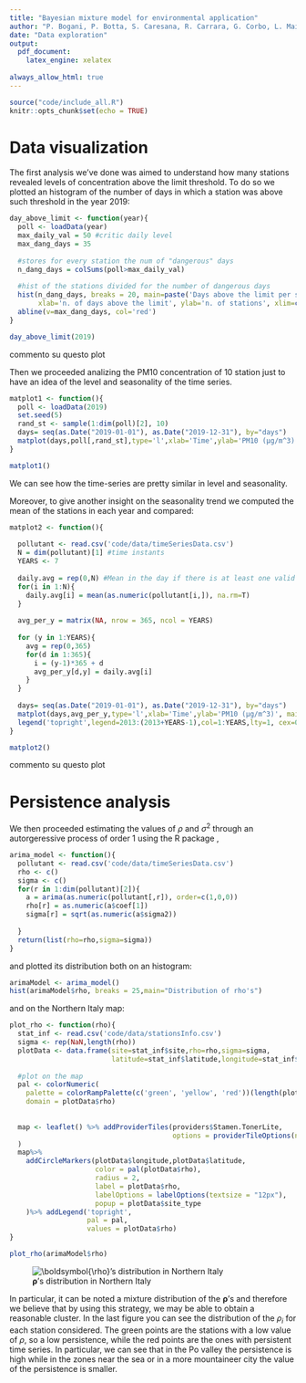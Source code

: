 ```yaml
---
title: "Bayesian mixture model for environmental application"
author: "P. Bogani, P. Botta, S. Caresana, R. Carrara, G. Corbo, L. Mainini"
date: "Data exploration"
output:
  pdf_document:
    latex_engine: xelatex
    
always_allow_html: true
---
```


```r
source("code/include_all.R")
knitr::opts_chunk$set(echo = TRUE)
```

# Data visualization
The first analysis we've done was aimed to understand how many stations revealed levels of concentration above the limit threshold. To do so we plotted an histogram of the number of days in which a station was above such threshold in the year 2019:

```r
day_above_limit <- function(year){
  poll <- loadData(year)
  max_daily_val = 50 #critic daily level 
  max_dang_days = 35
  
  #stores for every station the num of "dangerous" days
  n_dang_days = colSums(poll>max_daily_val) 
  
  #hist of the stations divided for the number of dangerous days
  hist(n_dang_days, breaks = 20, main=paste('Days above the limit per station (',year,')',sep=''), 
       xlab='n. of days above the limit', ylab='n. of stations', xlim=c(0,125), ylim=c(0,35)) 
  abline(v=max_dang_days, col='red')
}
```

```r
day_above_limit(2019)
```

commento su questo plot

Then we proceeded analizing the PM10 concentration of 10 station just to have an idea of the level and seasonality of the time series.

```r
matplot1 <- function(){
  poll <- loadData(2019)
  set.seed(5)
  rand_st <- sample(1:dim(poll)[2], 10)
  days= seq(as.Date("2019-01-01"), as.Date("2019-12-31"), by="days")
  matplot(days,poll[,rand_st],type='l',xlab='Time',ylab='PM10 (µg/m^3)', main="Timeseries of 10 stations (2019)")
}
```

```r
matplot1()
```

We can see how the time-series are pretty similar in level and seasonality.

Moreover, to give another insight on the seasonality trend we computed the mean of the stations in each year and compared:

```r
matplot2 <- function(){
  
  pollutant <- read.csv('code/data/timeSeriesData.csv')
  N = dim(pollutant)[1] #time instants
  YEARS <- 7
  
  daily.avg = rep(0,N) #Mean in the day if there is at least one valid value
  for(i in 1:N){
    daily.avg[i] = mean(as.numeric(pollutant[i,]), na.rm=T)
  }
  
  avg_per_y = matrix(NA, nrow = 365, ncol = YEARS)
  
  for (y in 1:YEARS){
    avg = rep(0,365)
    for(d in 1:365){
      i = (y-1)*365 + d
      avg_per_y[d,y] = daily.avg[i]
    }
  }
  
  days= seq(as.Date("2019-01-01"), as.Date("2019-12-31"), by="days")
  matplot(days,avg_per_y,type='l',xlab='Time',ylab='PM10 (µg/m^3)', main='Average concentration of PM10 per day',col=1:YEARS,lty=1)
  legend('topright',legend=2013:(2013+YEARS-1),col=1:YEARS,lty=1, cex=0.8)
}
```

```r
matplot2()
```

commento su questo plot


# Persistence analysis

We then proceeded estimating the values of $\rho$ and $\sigma^2$ through an autorgeressive process of order 1 using the R package \texttt{arima},

```r
arima_model <- function(){
  pollutant <- read.csv('code/data/timeSeriesData.csv')
  rho <- c()
  sigma <- c()
  for(r in 1:dim(pollutant)[2]){
    a = arima(as.numeric(pollutant[,r]), order=c(1,0,0))
    rho[r] = as.numeric(a$coef[1])
    sigma[r] = sqrt(as.numeric(a$sigma2))
    
  }
  return(list(rho=rho,sigma=sigma))
}
```

and plotted its distribution both on an histogram:

```r
arimaModel <- arima_model()
hist(arimaModel$rho, breaks = 25,main="Distribution of rho's")
```

and on the Northern Italy map:

```r
plot_rho <- function(rho){
  stat_inf <- read.csv('code/data/stationsInfo.csv')
  sigma <- rep(NaN,length(rho))
  plotData <- data.frame(site=stat_inf$site,rho=rho,sigma=sigma,
                         latitude=stat_inf$latitude,longitude=stat_inf$longitude)
  
  #plot on the map
  pal <- colorNumeric(
    palette = colorRampPalette(c('green', 'yellow', 'red'))(length(plotData$rho)), 
    domain = plotData$rho)
  
  
  map <- leaflet() %>% addProviderTiles(providers$Stamen.TonerLite,
                                        options = providerTileOptions(noWrap = TRUE)
  )
  map%>%
    addCircleMarkers(plotData$longitude,plotData$latitude, 
                     color = pal(plotData$rho),
                     radius = 2, 
                     label = plotData$rho, 
                     labelOptions = labelOptions(textsize = "12px"),
                     popup = plotData$site_type
    )%>% addLegend('topright',
                   pal = pal,
                   values = plotData$rho)
}
```

```r
plot_rho(arimaModel$rho)
```

<!-- The RMarkdown cannot knit an html image, so we upload the saved image, the graph is still replicable running the above chunk-->
![$\boldsymbol{\rho}$'s distribution in Northern Italy](code/data exploration/rho_distr_northitaly.png)

In particular, it can be noted a mixture distribution of the $\boldsymbol{\rho}$'s and therefore we believe that by using this strategy, we may be able to obtain a reasonable cluster.
In the last figure you can see the distribution of the  $\rho_i$ for each station considered. The green points are the stations with a low value of $\rho$, so a low persistence, while the red points are the ones with persistent time series. 
In particular, we can see that in the Po valley the persistence is high while in the zones near the sea or in a more mountaineer city the value of the persistence is smaller.